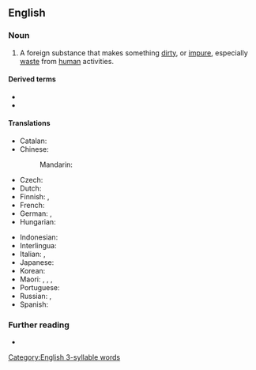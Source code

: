 ==English==

===Noun===
{{en-noun}}

# A foreign substance that makes something [[dirty]], or [[impure]], especially [[waste]] from [[human]] activities.

====Derived terms====
* {{l|en|micropollutant}}
* {{l|en|persistent organic pollutant}}

====Translations====
{{trans-top|something that pollutes}}
* Catalan: {{t|ca|contaminant|m}}
* Chinese:
*: Mandarin: {{t+|cmn|污染物|tr=wūrǎnwù|sc=Hani}}
* Czech: {{t|cs|škodlivina|f}}
* Dutch: {{t+|nl|vervuiler|m}}
* Finnish: {{t+|fi|saaste}}, {{t|fi|epäpuhtaus}}
* French: {{t+|fr|polluant|m}}
* German: {{t+|de|Schadstoff|m}}, {{t|de|umweltgefährlicher Stoff|m}}
* Hungarian: {{t|hu|szennyező anyag}}
{{trans-mid}}
* Indonesian: {{t+|id|polutan}}
* Interlingua: {{t|ia|polluente}}
* Italian: {{t|it|[[sostanza]] [[inquinante]]|f}}, {{t+|it|inquinante|m}}
* Japanese: {{t|ja|汚染物質|tr=[[おせんぶっしつ]], osen-busshitsu|sc=Jpan}}
* Korean: {{t|ko|오염물질}}
* Maori: {{t|mi|parawhakakino}}, {{t|mi|parawhakaparu}}, {{t|mi|parakino}}, {{t|mi|paratakakino}}
* Portuguese: {{t|pt|poluente|m}}
* Russian: {{t+|ru|загрязни́тель|m}}, {{t|ru|[[загрязнять|загрязня́ющее]] [[вещество́]]|n}}
* Spanish: {{t|es|contaminante|m}}
{{trans-bottom}}

===Further reading===
* {{pedia}}

[[Category:English 3-syllable words]]